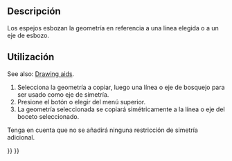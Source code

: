 <languages/>

<div class="mw-translate-fuzzy">
{{Docnav/es
|[[Sketcher_RestoreInternalAlignmentGeometry/es|Mostrar/ocultar la geometría interna]]
|[[Sketcher_Clone/es|Clon]]
|[[Sketcher_Workbench/es|Croquizador]]
|IconL=Sketcher_Element_Ellipse_All.svg
|IconC=Workbench_Sketcher.svg
|IconR=Sketcher_Clone.svg
}}
</div>

<div class="mw-translate-fuzzy">
{{GuiCommand/es
|Name=Sketcher Symmetry
|Name/es=Croquizador Simetria
|Workbenches=[[Sketcher Workbench/es|Croquizador]]
|MenuLocation=Sketch → Herriamentas Croquizador → Simetria
|Version=0.16
}}
</div>

<span id="Description"></span>
==Descripción==

<div class="mw-translate-fuzzy">
Los espejos esbozan la geometría en referencia a una línea elegida o a un eje de esbozo.
</div>

<span id="Usage"></span>
==Utilización== 

See also: [[Sketcher_Workbench#Drawing_aids|Drawing aids]].

<div class="mw-translate-fuzzy">
#Selecciona la geometría a copiar, luego una línea o eje de bosquejo para ser usado como eje de simetría.
#Presione el {{Button|[[File:Sketcher_Symmetry.svg|16px]] [[Sketcher_Symmetry/es|Symetria]]}} botón o elegir {{MenuCommand|Dibujo → Herramientas para dibujar → [[File:Sketcher_Symmetry.svg|16px]] Simetría}} del menú superior.
#La geometría seleccionada se copiará simétricamente a la línea o eje del boceto seleccionado.
Tenga en cuenta que no se añadirá ninguna restricción de simetría adicional.
</div>


<div class="mw-translate-fuzzy">
{{Docnav/es
|[[Sketcher_RestoreInternalAlignmentGeometry/es|Mostrar/ocultar la geometría interna]]
|[[Sketcher_Clone/es|Clon]]
|[[Sketcher_Workbench/es|Croquizador]]
|IconL=Sketcher_Element_Ellipse_All.svg
|IconC=Workbench_Sketcher.svg
|IconR=Sketcher_Clone.svg
}}
</div>

{{Sketcher_Tools_navi{{#translation:}}}}
{{Userdocnavi{{#translation:}}}}